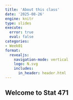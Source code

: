 ```yaml
---
title: 'About this class'
date: '2025-08-26'
engine: knitr
type: slides
execute:
  error: true
  eval: false
categories:
- Week01
format:
  revealjs:
    navigation-mode: vertical
    logo: N.svg
    includes:
      in_header: header.html
---
```


## Welcome to Stat 471

